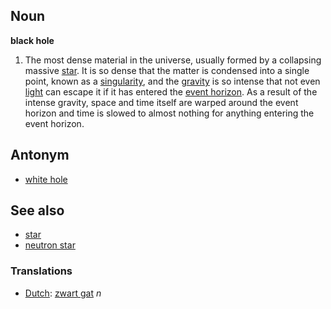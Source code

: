 ==Noun==

'''black hole'''

#The most dense material in the universe, usually formed by a collapsing massive [[star]].  It is so dense that the matter is condensed into a single point, known as a [[singularity]], and the [[gravity]] is so intense that not even [[light]] can escape it if it has entered the [[event horizon]].  As a result of the intense gravity, space and time itself are warped around the event horizon and time is slowed to almost nothing for anything entering the event horizon.

==Antonym==
*[[white hole]]

==See also==
*[[star]]
*[[neutron star]]

===Translations===
*[[Dutch]]: [[zwart gat]] ''n''